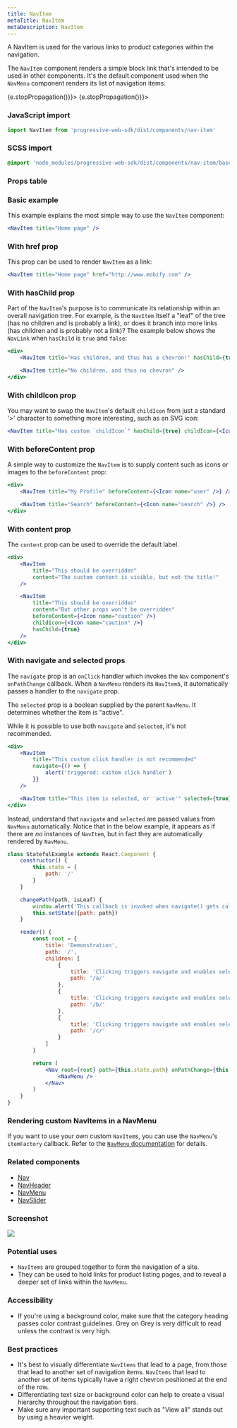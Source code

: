 ```yaml
---
title: NavItem
metaTitle: NavItem
metaDescription: NavItem
---
```



<div class="component-intro">

A NavItem is used for the various links to product categories within the navigation.

The `NavItem` component renders a simple block link that's intended to be used
in other components. It's the default component used when the `NavMenu` component renders its list of navigation items.

</div>

<div onClick={(e) => {e.stopPropagation()}}>
<Tabs activeIndex={0} className="devcenter">
<TabsPanel title="Code" onClick={(e) => {e.stopPropagation()}}>

### JavaScript import

```jsx
import NavItem from 'progressive-web-sdk/dist/components/nav-item'
```

### SCSS import

```scss
@import 'node_modules/progressive-web-sdk/dist/components/nav-item/base';
```

### Props table

<PropsTable propMetaData={props.componentMetadata.childrenComponentProp} />

### Basic example

This example explains the most simple way to use the `NavItem` component:

```jsx react-live=true
<NavItem title="Home page" />
```

### With href prop

This prop can be used to render `NavItem` as a link:

```jsx react-live=true
<NavItem title="Home page" href="http://www.mobify.com" />
```

### With hasChild prop

Part of the `NavItem`'s purpose is to communicate its relationship within an overall navigation tree. For example, is the `NavItem` itself a "leaf" of the tree (has no children and is probably a link), or does it branch into more links (has children and is probably not a link)? The example below shows the `NavLink` when `hasChild` is `true` and `false`:

```jsx react-live=true
<div>
    <NavItem title="Has children, and thus has a chevron!" hasChild={true} />

    <NavItem title="No children, and thus no chevron" />
</div>
```

### With childIcon prop

You may want to swap the `NavItem`'s default `childIcon` from just a standard '>' character to something more interesting, such as an SVG icon:

```jsx react-live=true
<NavItem title="Has custom `childIcon`" hasChild={true} childIcon={<Icon name="chevron-right" />} />
```

### With beforeContent prop

A simple way to customize the `NavItem` is to supply content such as icons or images to the `beforeContent` prop:

```jsx react-live=true
<div>
    <NavItem title="My Profile" beforeContent={<Icon name="user" />} />

    <NavItem title="Search" beforeContent={<Icon name="search" />} />
</div>
```

### With content prop

The `content` prop can be used to override the default label.

```jsx react-live=true
<div>
    <NavItem
        title="This should be overridden"
        content="The custom content is visible, but not the title!"
    />

    <NavItem
        title="This should be overridden"
        content="But other props won't be overridden"
        beforeContent={<Icon name="caution" />}
        childIcon={<Icon name="caution" />}
        hasChild={true}
    />
</div>
```

### With navigate and selected props

The `navigate` prop is an `onClick` handler which invokes the `Nav` component's `onPathChange` callback. When a `NavMenu` renders its `NavItem`s, it automatically passes a handler to the `navigate` prop.

The `selected` prop is a boolean supplied by the parent `NavMenu`. It determines whether the item is "active".

While it is possible to use both `navigate` and `selected`, it's not recommended.

```jsx react-live=true
<div>
    <NavItem
        title="This custom click handler is not recommended"
        navigate={() => {
            alert('triggered: custom click handler')
        }}
    />

    <NavItem title="This item is selected, or 'active'" selected={true} />
</div>
```

Instead, understand that `navigate` and `selected` are passed values from `NavMenu` automatically. Notice that in the below example, it appears as if there are _no_ instances of `NavItem`, but in fact they are automatically rendered by `NavMenu`.

```jsx react-live=true
class StatefulExample extends React.Component {
    constructor() {
        this.state = {
            path: '/'
        }
    }

    changePath(path, isLeaf) {
        window.alert('This callback is invoked when navigate() gets called!')
        this.setState({path: path})
    }

    render() {
        const root = {
            title: 'Demonstration',
            path: '/',
            children: [
                {
                    title: 'Clicking triggers navigate and enables selected',
                    path: '/a/'
                },
                {
                    title: 'Clicking triggers navigate and enables selected',
                    path: '/b/'
                },
                {
                    title: 'Clicking triggers navigate and enables selected',
                    path: '/c/'
                }
            ]
        }

        return (
            <Nav root={root} path={this.state.path} onPathChange={this.changePath.bind(this)}>
                <NavMenu />
            </Nav>
        )
    }
}
```

### Rendering custom NavItems in a NavMenu

If you want to use your own custom `NavItem`s, you can use the `NavMenu`'s `itemFactory` callback. Refer to the [`NavMenu` documentation](NavMenu) for details.

</TabsPanel>
<TabsPanel title="Design" class="markdown">

### Related components
- [Nav](Nav)
- [NavHeader](NavHeader)
- [NavMenu](NavMenu)
- [NavSlider](NavSlider)

### Screenshot

![](./images/components/nav-item/navitem-uikit.png)

### Potential uses

-   `NavItems` are grouped together to form the navigation of a site.
-   They can be used to hold links for product listing pages, and to reveal a deeper set of links within the `NavMenu`.

### Accessibility

-   If you're using a background color, make sure that the category heading passes color contrast guidelines. Grey on Grey is very difficult to read unless the contrast is very high.

### Best practices

-   It's best to visually differentiate `NavItems` that lead to a page, from those that lead to another set of navigation items. `NavItems` that lead to another set of items typically have a right chevron positioned at the end of the row.
-   Differentiating text size or background color can help to create a visual hierarchy throughout the navigation tiers.
-   Make sure any important supporting text such as "View all" stands out by using a heavier weight.

</TabsPanel>
</Tabs>
</div>

